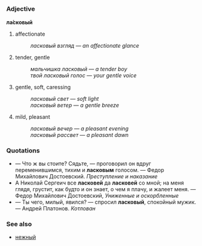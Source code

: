 =={{ru}}==
===Adjective===
'''ла́сковый'''
# affectionate
#: ''ласковый взгляд'' &mdash; ''an affectionate glance''
# tender, gentle
#: ''мальчишка ласковый'' &mdash; ''a tender boy''
#: '' твой ласковый голос'' &mdash; ''your gentle voice''
# gentle, soft, caressing
#: ''ласковый свет'' &mdash; ''soft light''
#: ''ласковый ветер'' &mdash; ''a gentle breeze''
# mild, pleasant
#: ''ласковый вечер'' &mdash; ''a pleasant evening''
#: ''ласковый рассвет'' &mdash; ''a pleasant dawn''
===Quotations===
* &mdash;  Что ж вы стоите? Сядьте, &mdash; проговорил он вдруг переменившимся,  тихим и '''ласковым''' голосом. &mdash;  Федор Михайлович Достоевский. ''Преступление и наказание''
* А Николай Сергеич все '''ласковей''' да '''ласковей''' со мной; на меня глядя,  грустит, как будто и он знает, о чем я плачу, и жалеет меня. &mdash; Федор Михайлович Достоевский, ''Униженные и оскорбленные''
* &mdash; Ты  чего,  милый, явился? &mdash; спросил '''ласковый''', спокойный мужик. &mdash; Андрей Платонов. ''Котлован''

===See also===
*[[нежный]]